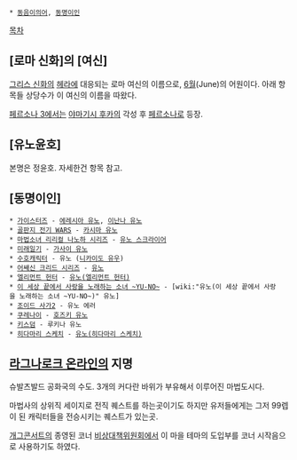  * [[동음이의어]], [[동명이인]]

[[목차]]
== [로마 신화]의 [여신] ==
[[그리스 신화]]의 [[헤라]]에 대응되는 로마 여신의 이름으로, [[6월]](June)의 어원이다. 아래 항목들 상당수가 이 여신의 이름을 따왔다.

[[페르소나 3]]에서는 [[야마기시 후카]]의 각성 후 [[페르소나]]로 등장.

== [유노윤호] ==
본명은 정윤호. 자세한건 항목 참고.

== [동명이인] ==
 * [[가이스터즈]] - [[에레시아 유노]], [[이난나 유노]]
 * [[골판지 전기 WARS]] - [[카시마 유노]]
 * [[마법소녀 리리컬 나노하 시리즈]] - [[유노 스크라이어]]
 * [[미래일기]] - [[가사이 유노]]
 * [[수호캐릭터]] - 유노 ([[니카이도 유우]])
 * [[어쌔신 크리드 시리즈]] - [[먼저 온 자들|유노]]
 * [[엘리먼트 헌터]] - [[유노(엘리먼트 헌터)]]
 * [[이 세상 끝에서 사랑을 노래하는 소녀 ~YU-NO~]] - [wiki:"유노(이 세상 끝에서 사랑을 노래하는 소녀 ~YU-NO~)" 유노]
 * [[조이드 사가2]] - 유노 에러
 * [[쿠레나이]] - [[호즈키 유노]]
 * [[키스덤]] - 루키나 유노
 * [[히다마리 스케치]] - [[유노(히다마리 스케치)]]

== [[라그나로크 온라인]]의 지명 ==

슈발츠발드 공화국의 수도. 3개의 커다란 바위가 부유해서 이루어진 마법도시다.

마법사의 상위직 세이지로 전직 퀘스트를 하는곳이기도 하지만 유저들에게는 그저 99렙이 된 캐릭터들을 전승시키는 퀘스트가 있는곳.

[[개그콘서트]]의 종영된 코너 [[비상대책위원회]]에서 이 마을 테마의 도입부를 코너 시작음으로 사용하기도 하였다.
